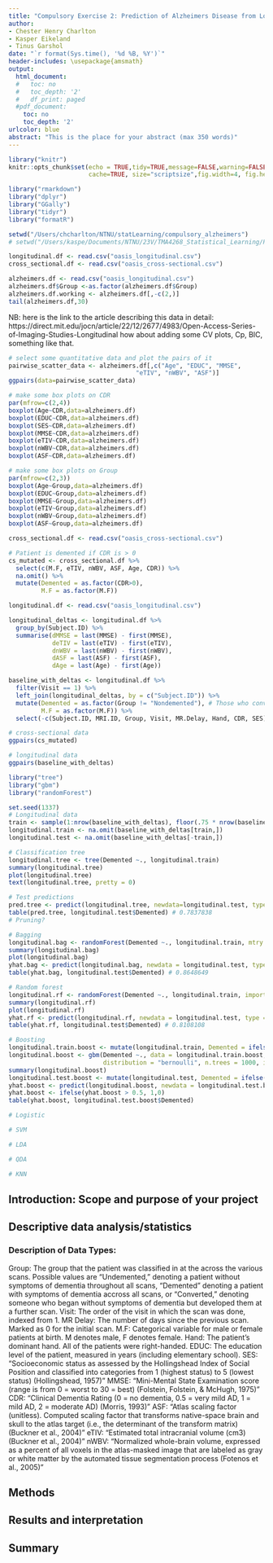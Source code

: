 ```yaml
---
title: "Compulsory Exercise 2: Prediction of Alzheimers Disease from Longitudinal MRI Data"
author:
- Chester Henry Charlton
- Kasper Eikeland
- Tinus Garshol
date: "`r format(Sys.time(), '%d %B, %Y')`"
header-includes: \usepackage{amsmath}
output:
  html_document:
  #   toc: no
  #   toc_depth: '2'
  #   df_print: paged
  #pdf_document:
    toc: no
    toc_depth: '2'
urlcolor: blue
abstract: "This is the place for your abstract (max 350 words)"
---
```


```r
library("knitr")
knitr::opts_chunk$set(echo = TRUE,tidy=TRUE,message=FALSE,warning=FALSE,strip.white=TRUE,prompt=FALSE,
                      cache=TRUE, size="scriptsize",fig.width=4, fig.height=3,fig.align = "center")

```

```r
library("rmarkdown")
library("dplyr")
library("GGally")
library("tidyr")
library("formatR")
```

```r
setwd("/Users/chcharlton/NTNU/statLearning/compulsory_alzheimers")
# setwd("/Users/kaspe/Documents/NTNU/23V/TMA4268_Statistical_Learning/Projects/tma4268_alzheimers")
```


```r
longitudinal.df <- read.csv("oasis_longitudinal.csv")
cross_sectional.df <- read.csv("oasis_cross-sectional.csv")

alzheimers.df <- read.csv("oasis_longitudinal.csv")
alzheimers.df$Group <-as.factor(alzheimers.df$Group)
alzheimers.df.working <- alzheimers.df[,-c(2,)]
tail(alzheimers.df,30)
```

<!--  Henry's initial work here -->
NB: here is the link to the article describing this data in detail: https://direct.mit.edu/jocn/article/22/12/2677/4983/Open-Access-Series-of-Imaging-Studies-Longitudinal
how about adding some CV plots, Cp, BIC, something like that.

```r
# select some quantitative data and plot the pairs of it
pairwise_scatter_data <- alzheimers.df[,c("Age", "EDUC", "MMSE",
                                   "eTIV", "nWBV", "ASF")]
ggpairs(data=pairwise_scatter_data)
```
```r
# make some box plots on CDR
par(mfrow=c(2,4))  
boxplot(Age~CDR,data=alzheimers.df)
boxplot(EDUC~CDR,data=alzheimers.df)
boxplot(SES~CDR,data=alzheimers.df)
boxplot(MMSE~CDR,data=alzheimers.df)
boxplot(eTIV~CDR,data=alzheimers.df)
boxplot(nWBV~CDR,data=alzheimers.df)
boxplot(ASF~CDR,data=alzheimers.df)

# make some box plots on Group
par(mfrow=c(2,3))   
boxplot(Age~Group,data=alzheimers.df)
boxplot(EDUC~Group,data=alzheimers.df)
boxplot(MMSE~Group,data=alzheimers.df)
boxplot(eTIV~Group,data=alzheimers.df)
boxplot(nWBV~Group,data=alzheimers.df)
boxplot(ASF~Group,data=alzheimers.df)

```







<!--  Kasper's initial work here. -->
```r
cross_sectional.df <- read.csv("oasis_cross-sectional.csv")

# Patient is demented if CDR is > 0
cs_mutated <- cross_sectional.df %>%
  select(c(M.F, eTIV, nWBV, ASF, Age, CDR)) %>%
  na.omit() %>%
  mutate(Demented = as.factor(CDR>0),
         M.F = as.factor(M.F))

longitudinal.df <- read.csv("oasis_longitudinal.csv")

longitudinal_deltas <- longitudinal.df %>%
  group_by(Subject.ID) %>%
  summarise(dMMSE = last(MMSE) - first(MMSE),
            deTIV = last(eTIV) - first(eTIV),
            dnWBV = last(nWBV) - first(nWBV),
            dASF = last(ASF) - first(ASF),
            dAge = last(Age) - first(Age))

baseline_with_deltas <- longitudinal.df %>%
  filter(Visit == 1) %>%
  left_join(longitudinal_deltas, by = c("Subject.ID")) %>%
  mutate(Demented = as.factor(Group != "Nondemented"), # Those who converted became demented
         M.F = as.factor(M.F)) %>%
  select(-c(Subject.ID, MRI.ID, Group, Visit, MR.Delay, Hand, CDR, SES))

# cross-sectional data
ggpairs(cs_mutated)

# longitudinal data
ggpairs(baseline_with_deltas)
```

```r
library("tree")
library("gbm")
library("randomForest")

set.seed(1337)
# Longitudinal data
train <- sample(1:nrow(baseline_with_deltas), floor(.75 * nrow(baseline_with_deltas)))
longitudinal.train <- na.omit(baseline_with_deltas[train,])
longitudinal.test <- na.omit(baseline_with_deltas[-train,])
```


```r
# Classification tree
longitudinal.tree <- tree(Demented ~., longitudinal.train)
summary(longitudinal.tree)
plot(longitudinal.tree)
text(longitudinal.tree, pretty = 0)

# Test predictions
pred.tree <- predict(longitudinal.tree, newdata=longitudinal.test, type = "class")
table(pred.tree, longitudinal.test$Demented) # 0.7837838
# Pruning?
```


```r
# Bagging
longitudinal.bag <- randomForest(Demented ~., longitudinal.train, mtry = 12, importance = TRUE)
summary(longitudinal.bag)
plot(longitudinal.bag)
yhat.bag <- predict(longitudinal.bag, newdata = longitudinal.test, type = "class")
table(yhat.bag, longitudinal.test$Demented) # 0.8648649
```


```r
# Random forest
longitudinal.rf <- randomForest(Demented ~., longitudinal.train, importance = TRUE)
summary(longitudinal.rf)
plot(longitudinal.rf)
yhat.rf <- predict(longitudinal.rf, newdata = longitudinal.test, type = "class")
table(yhat.rf, longitudinal.test$Demented) # 0.8108108
```


```r
# Boosting
longitudinal.train.boost <- mutate(longitudinal.train, Demented = ifelse(Demented == "FALSE", 0,1))
longitudinal.boost <- gbm(Demented ~., data = longitudinal.train.boost,
                          distribution = "bernoulli", n.trees = 1000, interaction.depth = 2)
summary(longitudinal.boost)
longitudinal.test.boost <- mutate(longitudinal.test, Demented = ifelse(Demented == "FALSE", 0,1))
yhat.boost <- predict(longitudinal.boost, newdata = longitudinal.test.boost, n.trees = 1000, type = "response")
yhat.boost <- ifelse(yhat.boost > 0.5, 1,0)
table(yhat.boost, longitudinal.test.boost$Demented)
```


```r
# Logistic


```


```r
# SVM

```


```r
# LDA


```


```r
# QDA


```


```r
# KNN


```


<!--  Tinus' initial work here. -->


## Introduction: Scope and purpose of your project


## Descriptive data analysis/statistics
### Description of Data Types:
Group: The group that the patient was classified in at the across the various scans. Possible values are "Undemented," denoting a patient without symptoms of dementia throughout all scans, "Demented" denoting a patient with symptoms of dementia accross all scans, or "Converted," denoting someone who began without symptoms of dementia but developed them at a further scan.
Visit: The order of the visit in which the scan was done, indexed from 1.
MR Delay: The number of days since the previous scan. Marked as 0 for the initial scan.
M.F: Categorical variable for male or female patients at birth. M denotes male, F denotes female.
Hand: The patient's dominant hand. All of the patients were right-handed.
EDUC: The education level of the patient, measured in years (including elementary school).
SES: "Socioeconomic status as assessed by the Hollingshead Index of Social Position and classified into categories from 1 (highest status) to 5 (lowest status) (Hollingshead, 1957)"
MMSE: "Mini-Mental State Examination score (range is from 0 = worst to 30 = best) (Folstein, Folstein, & McHugh, 1975)"
CDR: "Clinical Dementia Rating (0 = no dementia, 0.5 = very mild AD, 1 = mild AD, 2 = moderate AD) (Morris, 1993)"
ASF: "Atlas scaling factor (unitless). Computed scaling factor that transforms native-space brain and skull to the atlas target (i.e., the determinant of the transform matrix) (Buckner et al., 2004)"
eTIV: "Estimated total intracranial volume (cm3) (Buckner et al., 2004)"
nWBV: "Normalized whole-brain volume, expressed as a percent of all voxels in the atlas-masked image that are labeled as gray or white matter by the automated tissue segmentation process (Fotenos et al., 2005)"



## Methods


## Results and interpretation


## Summary
